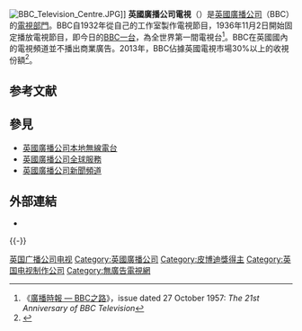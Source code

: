 {{Translating|||time=2020-05-03T00:44:45+00:00}}
[[File:BBC_Television_Centre.JPG|thumb]]]]
'''英國廣播公司電視'''（{{lang-en|BBC Television}}）是[[英國廣播公司|英國廣播公司]]（BBC）的[[電視|電視]][[事業部制|部門]]。BBC自1932年從自己的工作室製作電視節目，1936年11月2日開始固定播放電視節目，即今日的[[英國廣播公司第一台|BBC一台]]，為全世界第一間電視台<ref>《[[廣播時報|廣播時報 — BBC之路]]》，issue dated 27 October 1957: ''The 21st Anniversary of BBC Television''</ref>。BBC在英國國內的電視頻道並不播出商業廣告。2013年，BBC佔據英國電視市場30%以上的收視份額<ref>{{cite web|title=Total viewing summary Oct 7 – Oct 13 2013 |url=http://www.barb.co.uk/viewing/weekly-total-viewing-summary |publisher=BARB |access-date=27 October 2013 |quote=% viewer-ship of all TV viewing: BBC1 (20.2), BBC2 (5.8), BBC3 (1.4), BBC4 (1.0), CBBC (0.6), Cbeebies (1.2), BBC News (1.0) = 31.2% of total viewer minutes relative to all other channels archiveurl=https://web.archive.org/web/20131017213820/http://www.barb.co.uk/viewing/weekly-total-viewing-summary |archivedate=17 October 2013 }}</ref>。

== 参考文献 ==
{{Reflist|35em}}

== 參見 ==
{{Portal box|英国|电视}}
* [[英國廣播公司本地無線電台|英國廣播公司本地無線電台]]
* [[英國廣播公司全球服務|英國廣播公司全球服務]]
* [[英國廣播公司新聞頻道|英國廣播公司新聞頻道]]

== 外部連結 ==
* {{bbc.co.uk |id = tv |title = BBC TV }}

{{-}}
{{BBC電視}}
{{BBC}}

[[Category:英国广播公司电视|]]
[[Category:英國廣播公司|Category:英國廣播公司]]
[[Category:皮博迪獎得主|Category:皮博迪獎得主]]
[[Category:英国电视制作公司|Category:英国电视制作公司]]
[[Category:無廣告電視網|Category:無廣告電視網]]